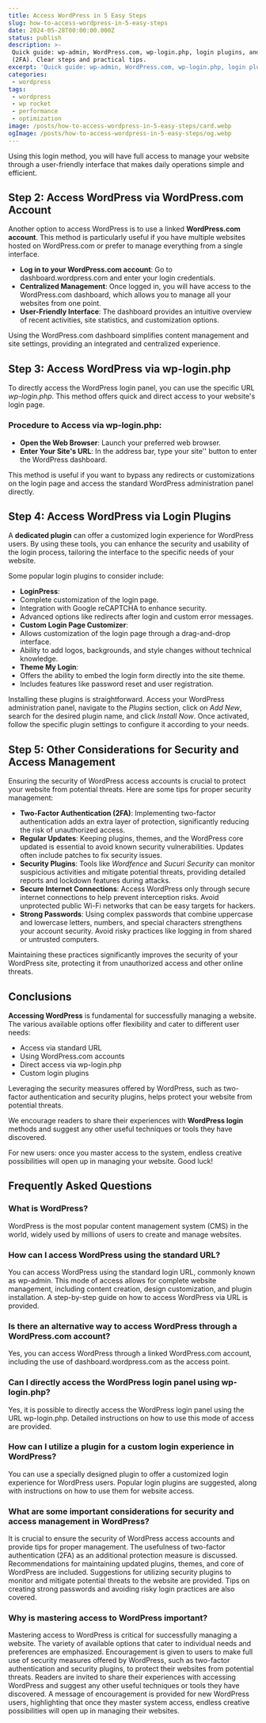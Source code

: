 ```yaml
---
title: Access WordPress in 5 Easy Steps
slug: how-to-access-wordpress-in-5-easy-steps
date: 2024-05-28T00:00:00.000Z
status: publish
description: >-
 Quick guide: wp-admin, WordPress.com, wp-login.php, login plugins, and security
 (2FA). Clear steps and practical tips.
excerpt: 'Quick guide: wp-admin, WordPress.com, wp-login.php, login plugins, and security.'
categories:
 - wordpress
tags:
 - wordpress
 - wp rocket
 - performance
 - optimization
image: /posts/how-to-access-wordpress-in-5-easy-steps/card.webp
ogImage: /posts/how-to-access-wordpress-in-5-easy-steps/og.webp
---
```


Using this login method, you will have full access to manage your website through a user-friendly interface that makes daily operations simple and efficient.

## Step 2: Access WordPress via WordPress.com Account

Another option to access WordPress is to use a linked **WordPress.com account**. This method is particularly useful if you have multiple websites hosted on WordPress.com or prefer to manage everything from a single interface.

- **Log in to your WordPress.com account**: Go to dashboard.wordpress.com and enter your login credentials.
- **Centralized Management**: Once logged in, you will have access to the WordPress.com dashboard, which allows you to manage all your websites from one point.
- **User-Friendly Interface**: The dashboard provides an intuitive overview of recent activities, site statistics, and customization options.

Using the WordPress.com dashboard simplifies content management and site settings, providing an integrated and centralized experience.

## Step 3: Access WordPress via wp-login.php

To directly access the WordPress login panel, you can use the specific URL *wp-login.php*. This method offers quick and direct access to your website's login page.

### Procedure to Access via wp-login.php:

- **Open the Web Browser**: Launch your preferred web browser.
- **Enter Your Site's URL**: In the address bar, type your site'' button to enter the WordPress dashboard.

This method is useful if you want to bypass any redirects or customizations on the login page and access the standard WordPress administration panel directly.

## Step 4: Access WordPress via Login Plugins

A **dedicated plugin** can offer a customized login experience for WordPress users. By using these tools, you can enhance the security and usability of the login process, tailoring the interface to the specific needs of your website.

Some popular login plugins to consider include:

- **LoginPress**:
 - Complete customization of the login page.
 - Integration with Google reCAPTCHA to enhance security.
 - Advanced options like redirects after login and custom error messages.
- **Custom Login Page Customizer**:
 - Allows customization of the login page through a drag-and-drop interface.
 - Ability to add logos, backgrounds, and style changes without technical knowledge.
- **Theme My Login**:
 - Offers the ability to embed the login form directly into the site theme.
 - Includes features like password reset and user registration.

Installing these plugins is straightforward. Access your WordPress administration panel, navigate to the *Plugins* section, click on *Add New*, search for the desired plugin name, and click *Install Now*. Once activated, follow the specific plugin settings to configure it according to your needs.

## Step 5: Other Considerations for Security and Access Management

Ensuring the security of WordPress access accounts is crucial to protect your website from potential threats. Here are some tips for proper security management:

- **Two-Factor Authentication (2FA)**: Implementing two-factor authentication adds an extra layer of protection, significantly reducing the risk of unauthorized access.
- **Regular Updates**: Keeping plugins, themes, and the WordPress core updated is essential to avoid known security vulnerabilities. Updates often include patches to fix security issues.
- **Security Plugins**: Tools like *Wordfence* and *Sucuri Security* can monitor suspicious activities and mitigate potential threats, providing detailed reports and lockdown features during attacks.
- **Secure Internet Connections**: Access WordPress only through secure internet connections to help prevent interception risks. Avoid unprotected public Wi-Fi networks that can be easy targets for hackers.
- **Strong Passwords**: Using complex passwords that combine uppercase and lowercase letters, numbers, and special characters strengthens your account security. Avoid risky practices like logging in from shared or untrusted computers.

Maintaining these practices significantly improves the security of your WordPress site, protecting it from unauthorized access and other online threats.

## Conclusions

**Accessing WordPress** is fundamental for successfully managing a website. The various available options offer flexibility and cater to different user needs:

- Access via standard URL
- Using WordPress.com accounts
- Direct access via wp-login.php
- Custom login plugins

Leveraging the security measures offered by WordPress, such as two-factor authentication and security plugins, helps protect your website from potential threats.

We encourage readers to share their experiences with **WordPress login** methods and suggest any other useful techniques or tools they have discovered.

For new users: once you master access to the system, endless creative possibilities will open up in managing your website. Good luck!

## Frequently Asked Questions
<FAQSection>

### What is WordPress?

WordPress is the most popular content management system (CMS) in the world, widely used by millions of users to create and manage websites.

### How can I access WordPress using the standard URL?

You can access WordPress using the standard login URL, commonly known as wp-admin. This mode of access allows for complete website management, including content creation, design customization, and plugin installation. A step-by-step guide on how to access WordPress via URL is provided.

### Is there an alternative way to access WordPress through a WordPress.com account?

Yes, you can access WordPress through a linked WordPress.com account, including the use of dashboard.wordpress.com as the access point.

### Can I directly access the WordPress login panel using wp-login.php?

Yes, it is possible to directly access the WordPress login panel using the URL wp-login.php. Detailed instructions on how to use this mode of access are provided.

### How can I utilize a plugin for a custom login experience in WordPress?

You can use a specially designed plugin to offer a customized login experience for WordPress users. Popular login plugins are suggested, along with instructions on how to use them for website access.

### What are some important considerations for security and access management in WordPress?

It is crucial to ensure the security of WordPress access accounts and provide tips for proper management. The usefulness of two-factor authentication (2FA) as an additional protection measure is discussed. Recommendations for maintaining updated plugins, themes, and core of WordPress are included. Suggestions for utilizing security plugins to monitor and mitigate potential threats to the website are provided. Tips on creating strong passwords and avoiding risky login practices are also covered.

### Why is mastering access to WordPress important?

Mastering access to WordPress is critical for successfully managing a website. The variety of available options that cater to individual needs and preferences are emphasized. Encouragement is given to users to make full use of security measures offered by WordPress, such as two-factor authentication and security plugins, to protect their websites from potential threats. Readers are invited to share their experiences with accessing WordPress and suggest any other useful techniques or tools they have discovered. A message of encouragement is provided for new WordPress users, highlighting that once they master system access, endless creative possibilities will open up in managing their websites.
</FAQSection>

&nbsp;